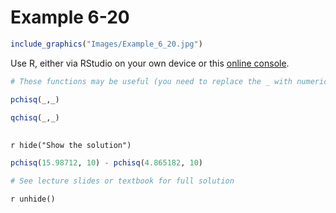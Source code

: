 # Example 6-20 {-}

```r
include_graphics("Images/Example_6_20.jpg")
```

Use R, either via RStudio on your own device or this [online console](https://www.mycompiler.io/new/r).

```r
# These functions may be useful (you need to replace the _ with numerical expressions)

pchisq(_,_)
  
qchisq(_,_)
  
```


`r hide("Show the solution")`
```r
pchisq(15.98712, 10) - pchisq(4.865182, 10)

# See lecture slides or textbook for full solution

```
`r unhide()`

